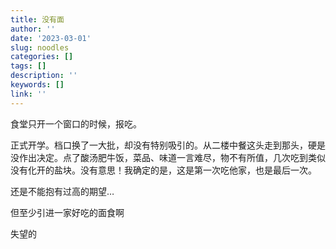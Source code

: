 ```yaml
---
title: 没有面
author: ''
date: '2023-03-01'
slug: noodles
categories: []
tags: []
description: ''
keywords: []
link: ''
---
```




食堂只开一个窗口的时候，报吃。

正式开学。档口换了一大批，却没有特别吸引的。从二楼中餐这头走到那头，硬是没作出决定。点了酸汤肥牛饭，菜品、味道一言难尽，物不有所值，几次吃到类似没有化开的盐块。没有意思！我确定的是，这是第一次吃他家，也是最后一次。


还是不能抱有过高的期望...


但至少引进一家好吃的面食啊


失望的

